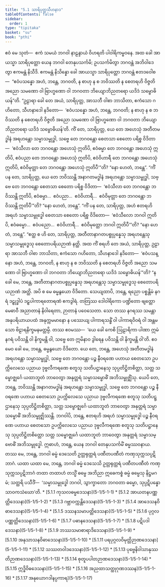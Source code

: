 ```yaml
---
title: "5.1 သာရိပုတ္တသီဟနာဒ"
tableOfContents: false
sidebar:
  order: 1
type: "tipitaka"
basket: "su"
book: "pthi"
---
```



<DynamicBreadcrumb />

<Division number="141" book="pthi">

<Paragraph number="289" book="pthi">
ဧဝံ မေ သုတံ—  ဧကံ သမယံ ဘဂဝါ နာဠန္ဒာယံ ဝိဟရတိ ပါဝါရိကမ္ဗဝနေ. အထ ခေါ အာယသ္မာ သာရိပုတ္တော ယေန ဘဂဝါ တေနုပသင်္ကမိ; ဥပသင်္ကမိတွာ ဘဂဝန္တံ အဘိဝါဒေတွာ ဧကမန္တံ နိသီဒိ. ဧကမန္တံ နိသိန္နော ခေါ အာယသ္မာ သာရိပုတ္တော ဘဂဝန္တံ ဧတဒဝေါစ—  “ဧဝံပသန္နော အဟံ, ဘန္တေ, ဘဂဝတိ, န စာဟု န စ ဘဝိဿတိ န စေတရဟိ ဝိဇ္ဇတိ အညော သမဏော ဝါ ဗြာဟ္မဏော ဝါ ဘဂဝတာ ဘိယျောဘိညတရော ယဒိဒံ သမ္ဗောဓိယန်”တိ.


</Paragraph>

</Division>
<Division number="142" book="pthi">

<Paragraph number="290" book="pthi">
“ဥဠာရာ ခေါ တေ အယံ, သာရိပုတ္တ, အာသဘီ ဝါစာ ဘာသိတာ, ဧကံသော ဂဟိတော, သီဟနာဒေါ နဒိတော—  ‘ဧဝံပသန္နော အဟံ, ဘန္တေ, ဘဂဝတိ; န စာဟု န စ ဘဝိဿတိ န စေတရဟိ ဝိဇ္ဇတိ အညော သမဏော ဝါ ဗြာဟ္မဏော ဝါ ဘဂဝတာ ဘိယျောဘိညတရော ယဒိဒံ သမ္ဗောဓိယန်’တိ. ကိံ တေ, သာရိပုတ္တ, ယေ တေ အဟေသုံ အတီတမဒ္ဓါနံ အရဟန္တော သမ္မာသမ္ဗုဒ္ဓါ, သဗ္ဗေ တေ ဘဂဝန္တော စေတသာ စေတော ပရိစ္စ ဝိဒိတာ—  ‘ဧဝံသီလာ တေ ဘဂဝန္တော အဟေသုံ ဣတိပိ, ဧဝံဓမ္မာ တေ ဘဂဝန္တော အဟေသုံ ဣတိပိ, ဧဝံပညာ တေ ဘဂဝန္တော အဟေသုံ ဣတိပိ, ဧဝံဝိဟာရီ တေ ဘဂဝန္တော အဟေသုံ ဣတိပိ, ဧဝံဝိမုတ္တာ တေ ဘဂဝန္တော အဟေသုံ ဣတိပီ’”တိ? “နော ဟေတံ, ဘန္တေ”.


</Paragraph>

<Paragraph number="291" book="pthi">
“ကိံ ပန တေ, သာရိပုတ္တ, ယေ တေ ဘဝိဿန္တိ အနာဂတမဒ္ဓါနံ အရဟန္တော သမ္မာသမ္ဗုဒ္ဓါ, သဗ္ဗေ တေ ဘဂဝန္တော စေတသာ စေတော ပရိစ္စ ဝိဒိတာ—  ‘ဧဝံသီလာ တေ ဘဂဝန္တော ဘဝိဿန္တိ ဣတိပိ, ဧဝံဓမ္မာ…  ဧဝံပညာ…  ဧဝံဝိဟာရီ…  ဧဝံဝိမုတ္တာ တေ ဘဂဝန္တော ဘဝိဿန္တိ ဣတိပီ’”တိ? “နော ဟေတံ, ဘန္တေ”.


</Paragraph>

<Paragraph number="292" book="pthi">
“ကိံ ပန တေ, သာရိပုတ္တ, အဟံ ဧတရဟိ အရဟံ သမ္မာသမ္ဗုဒ္ဓေါ စေတသာ စေတော ပရိစ္စ ဝိဒိတော—  ‘ဧဝံသီလော ဘဂဝါ ဣတိပိ, ဧဝံဓမ္မော…  ဧဝံပညော…  ဧဝံဝိဟာရီ…  ဧဝံဝိမုတ္တော ဘဂဝါ ဣတိပီ’”တိ? “နော ဟေတံ, ဘန္တေ”.


</Paragraph>

<Paragraph number="293" book="pthi">
“ဧတ္ထ စ ဟိ တေ, သာရိပုတ္တ, အတီတာနာဂတပစ္စုပ္ပန္နေသု အရဟန္တေသု သမ္မာသမ္ဗုဒ္ဓေသု စေတောပရိယဉာဏံ နတ္ထိ. အထ ကိံ စရဟိ တေ အယံ, သာရိပုတ္တ, ဥဠာရာ အာသဘီ ဝါစာ ဘာသိတာ, ဧကံသော ဂဟိတော, သီဟနာဒေါ နဒိတော—  ‘ဧဝံပသန္နော အဟံ, ဘန္တေ, ဘဂဝတိ, န စာဟု န စ ဘဝိဿတိ န စေတရဟိ ဝိဇ္ဇတိ အညော သမဏော ဝါ ဗြာဟ္မဏော ဝါ ဘဂဝတာ ဘိယျောဘိညတရော ယဒိဒံ သမ္ဗောဓိယန်’”တိ?


</Paragraph>

</Division>
<Division number="143" book="pthi">

<Paragraph number="294" book="pthi">
“န ခေါ မေ, ဘန္တေ, အတီတာနာဂတပစ္စုပ္ပန္နေသု အရဟန္တေသု သမ္မာသမ္ဗုဒ္ဓေသု စေတောပရိယဉာဏံ အတ္ထိ. အပိ စ မေ ဓမ္မနွယော ဝိဒိတော. သေယျထာပိ, ဘန္တေ, ရညော ပစ္စန္တိမံ နဂရံ ဒဠှုဒ္ဓါပံ ဒဠှပါကာရတောရဏံ ဧကဒွါရံ. တတြဿ ဒေါဝါရိကော ပဏ္ဍိတော ဗျတ္တော မေဓာဝီ အညာတာနံ နိဝါရေတာ, ဉာတာနံ ပဝေသေတာ. သော တဿ နဂရဿ သမန္တာ အနုပရိယာယပထံ အနုက္ကမမာနော န ပဿေယျ ပါကာရသန္ဓိံ ဝါ ပါကာရဝိဝရံ ဝါ အန္တမသော ဗိဠာရနိက္ခမနမတ္တမ္ပိ. တဿ ဧဝမဿ—  ‘ယေ ခေါ ကေစိ ဩဠာရိကာ ပါဏာ ဣမံ နဂရံ ပဝိသန္တိ ဝါ နိက္ခမန္တိ ဝါ, သဗ္ဗေ တေ ဣမိနာဝ ဒွါရေန ပဝိသန္တိ ဝါ နိက္ခမန္တိ ဝါ’တိ. ဧဝမေဝ ခေါ မေ, ဘန္တေ, ဓမ္မနွယော ဝိဒိတော. ယေ တေ, ဘန္တေ, အဟေသုံ အတီတမဒ္ဓါနံ အရဟန္တော သမ္မာသမ္ဗုဒ္ဓါ, သဗ္ဗေ တေ ဘဂဝန္တော ပဉ္စ နီဝရဏေ ပဟာယ စေတသော ဥပက္ကိလေသေ ပညာယ ဒုဗ္ဗလီကရဏေ စတူသု သတိပဋ္ဌာနေသု သုပ္ပတိဋ္ဌိတစိတ္တာ, သတ္တ သမ္ဗောဇ္ဈင်္ဂေ ယထာဘူတံ ဘာဝေတွာ အနုတ္တရံ သမ္မာသမ္ဗောဓိံ အဘိသမ္ဗုဇ္ဈိံသု. ယေပိ တေ, ဘန္တေ, ဘဝိဿန္တိ အနာဂတမဒ္ဓါနံ အရဟန္တော သမ္မာသမ္ဗုဒ္ဓါ, သဗ္ဗေ တေ ဘဂဝန္တော ပဉ္စ နီဝရဏေ ပဟာယ စေတသော ဥပက္ကိလေသေ ပညာယ ဒုဗ္ဗလီကရဏေ စတူသု သတိပဋ္ဌာနေသု သုပ္ပတိဋ္ဌိတစိတ္တာ, သတ္တ သမ္ဗောဇ္ဈင်္ဂေ ယထာဘူတံ ဘာဝေတွာ အနုတ္တရံ သမ္မာသမ္ဗောဓိံ အဘိသမ္ဗုဇ္ဈိဿန္တိ. ဘဂဝါပိ, ဘန္တေ, ဧတရဟိ အရဟံ သမ္မာသမ္ဗုဒ္ဓေါ ပဉ္စ နီဝရဏေ ပဟာယ စေတသော ဥပက္ကိလေသေ ပညာယ ဒုဗ္ဗလီကရဏေ စတူသု သတိပဋ္ဌာနေသု သုပ္ပတိဋ္ဌိတစိတ္တော သတ္တ သမ္ဗောဇ္ဈင်္ဂေ ယထာဘူတံ ဘာဝေတွာ အနုတ္တရံ သမ္မာသမ္ဗောဓိံ အဘိသမ္ဗုဒ္ဓေါ.


</Paragraph>

</Division>
<Division number="144" book="pthi">

<Paragraph number="295" book="pthi">
ဣဓာဟံ, ဘန္တေ, ယေန ဘဂဝါ တေနုပသင်္ကမိံ ဓမ္မဿဝနာယ. တဿ မေ, ဘန္တေ, ဘဂဝါ ဓမ္မံ ဒေသေတိ ဥတ္တရုတ္တရံ ပဏီတပဏီတံ ကဏှသုက္ကသပ္ပဋိဘာဂံ. ယထာ ယထာ မေ, ဘန္တေ, ဘဂဝါ ဓမ္မံ ဒေသေသိ ဥတ္တရုတ္တရံ ပဏီတပဏီတံ ကဏှသုက္ကသပ္ပဋိဘာဂံ တထာ တထာဟံ တသ္မိံ ဓမ္မေ အဘိညာ ဣဓေကစ္စံ ဓမ္မံ ဓမ္မေသု နိဋ္ဌမဂမံ; သတ္ထရိ ပသီဒိံ—  ‘သမ္မာသမ္ဗုဒ္ဓေါ ဘဂဝါ, သွာက္ခာတော ဘဂဝတာ ဓမ္မော, သုပ္ပဋိပန္နော သာဝကသံဃော’တိ.

</Paragraph>
</Division>

<TableOfContents book="pthi" section="5.1">
* [5.1.1 ကုသလဓမ္မဒေသနာ](5-1/5-1-1)
* [5.1.2 အာယတနပဏ္ဏတ္တိဒေသနာ](5-1/5-1-2)
* [5.1.3 ဂဗ္ဘာဝက္ကန္တိဒေသနာ](5-1/5-1-3)
* [5.1.4 အာဒေသနဝိဓာဒေသနာ](5-1/5-1-4)
* [5.1.5 ဒဿနသမာပတ္တိဒေသနာ](5-1/5-1-5)
* [5.1.6 ပုဂ္ဂလပဏ္ဏတ္တိဒေသနာ](5-1/5-1-6)
* [5.1.7 ပဓာနဒေသနာ](5-1/5-1-7)
* [5.1.8 ပဋိပဒါဒေသနာ](5-1/5-1-8)
* [5.1.9 ဘဿသမာစာရာဒိဒေသနာ](5-1/5-1-9)
* [5.1.10 အနုသာသနဝိဓာဒေသနာ](5-1/5-1-10)
* [5.1.11 ပရပုဂ္ဂလဝိမုတ္တိဉာဏဒေသနာ](5-1/5-1-11)
* [5.1.12 သဿတဝါဒဒေသနာ](5-1/5-1-12)
* [5.1.13 ပုဗ္ဗေနိဝါသာနုဿတိဉာဏဒေသနာ](5-1/5-1-13)
* [5.1.14 စုတူပပါတဉာဏဒေသနာ](5-1/5-1-14)
* [5.1.15 ဣဒ္ဓိဝိဓဒေသနာ](5-1/5-1-15)
* [5.1.16 အညထာသတ္ထုဂုဏဒဿန](5-1/5-1-16)
* [5.1.17 အနုယောဂဒါနပ္ပကာရ](5-1/5-1-17)
</TableOfContents>